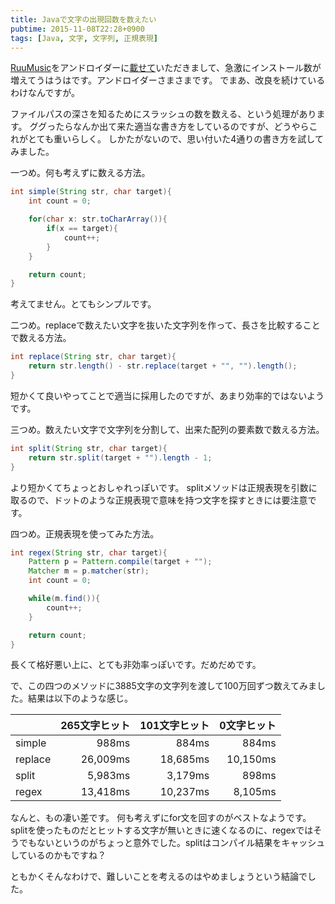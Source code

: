 ```yaml
---
title: Javaで文字の出現回数を数えたい
pubtime: 2015-11-08T22:28+0900
tags: [Java, 文字, 文字列, 正規表現]
---
```


[RuuMusic](https://play.google.com/store/apps/details?id=jp.blanktar.ruumusic)をアンドロイダーに[載せて](https://androider.jp/official/app/0e09673c7fb26c06/)いただきまして、急激にインストール数が増えてうはうはです。アンドロイダーさまさまです。
でまあ、改良を続けているわけなんですが。

ファイルパスの深さを知るためにスラッシュの数を数える、という処理があります。
ググったらなんか出て来た適当な書き方をしているのですが、どうやらこれがとても重いらしく。
しかたがないので、思い付いた4通りの書き方を試してみました。

一つめ。何も考えずに数える方法。
``` java
int simple(String str, char target){
    int count = 0;

    for(char x: str.toCharArray()){
        if(x == target){
            count++;
        }
    }

    return count;
}
```
考えてません。とてもシンプルです。

二つめ。replaceで数えたい文字を抜いた文字列を作って、長さを比較することで数える方法。
``` java
int replace(String str, char target){
    return str.length() - str.replace(target + "", "").length();
}
```
短かくて良いやってことで適当に採用したのですが、あまり効率的ではないようです。

三つめ。数えたい文字で文字列を分割して、出来た配列の要素数で数える方法。
``` java
int split(String str, char target){
    return str.split(target + "").length - 1;
}
```
より短かくてちょっとおしゃれっぽいです。
splitメソッドは正規表現を引数に取るので、ドットのような正規表現で意味を持つ文字を探すときには要注意です。

四つめ。正規表現を使ってみた方法。
``` java
int regex(String str, char target){
    Pattern p = Pattern.compile(target + "");
    Matcher m = p.matcher(str);
    int count = 0;

    while(m.find()){
        count++;
    }

    return count;
}
```
長くて格好悪い上に、とても非効率っぽいです。だめだめです。

で、この四つのメソッドに3885文字の文字列を渡して100万回ずつ数えてみました。結果は以下のような感じ。

|       |265文字ヒット|101文字ヒット|0文字ヒット|
|:------|------------:|------------:|----------:|
|simple |        988ms|        884ms|      884ms|
|replace|     26,009ms|     18,685ms|   10,150ms|
|split  |      5,983ms|      3,179ms|      898ms|
|regex  |     13,418ms|     10,237ms|    8,105ms|

なんと、もの凄い差です。
何も考えずにfor文を回すのがベストなようです。
splitを使ったものだとヒットする文字が無いときに速くなるのに、regexではそうでもないというのがちょっと意外でした。splitはコンパイル結果をキャッシュしているのかもですね？

ともかくそんなわけで、難しいことを考えるのはやめましょうという結論でした。
